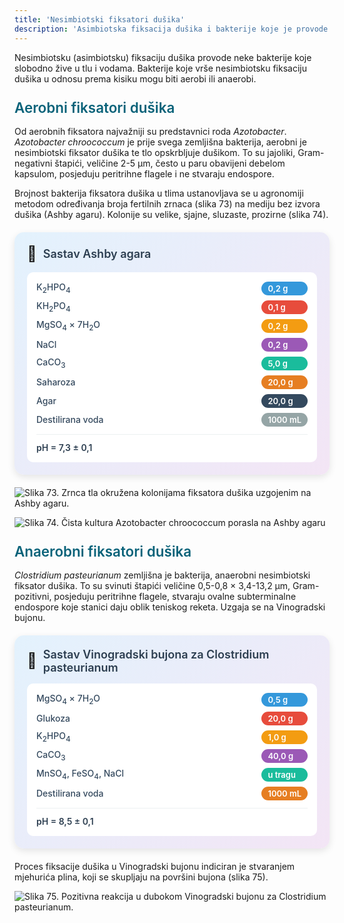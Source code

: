 ```yaml
---
title: 'Nesimbiotski fiksatori dušika'
description: 'Asimbiotska fiksacija dušika i bakterije koje je provode'
---
```



Nesimbiotsku (asimbiotsku) fiksaciju dušika provode neke bakterije koje slobodno žive u tlu i vodama. Bakterije koje vrše nesimbiotsku fiksaciju dušika u odnosu prema kisiku mogu biti aerobi ili anaerobi.

<h3 style="color: #096279; font-size: 1.4rem; font-weight: 600; margin: 1.5rem 0 1rem 0;">Aerobni fiksatori dušika</h3>

Od aerobnih fiksatora najvažniji su predstavnici roda *Azotobacter*. *Azotobacter chroococcum* je prije svega zemljišna bakterija, aerobni je nesimbiotski fiksator dušika te tlo opskrbljuje dušikom. To su jajoliki, Gram-negativni štapići, veličine 2-5 μm, često u paru obavijeni debelom kapsulom, posjeduju peritrihne flagele i ne stvaraju endospore.

Brojnost bakterija fiksatora dušika u tlima ustanovljava se u agronomiji metodom određivanja broja fertilnih zrnaca (slika 73) na mediju bez izvora dušika (Ashby agaru). Kolonije su velike, sjajne, sluzaste, prozirne (slika 74).

<div style="max-width: 520px; background: linear-gradient(135deg, #e3f2fd 0%, #f3e5f5 100%); border-radius: 15px; padding: 20px; box-shadow: 0 4px 12px rgba(0,0,0,0.1); margin: 20px auto;">
  <div style="display: flex; align-items: center; margin-bottom: 15px;">
    <span style="font-size: 24px; margin-right: 10px;">🧪</span>
    <h3 style="margin: 0; color: #2c3e50; font-weight: 600; font-size: 18px;">Sastav Ashby agara</h3>
  </div>
  <div style="background: white; border-radius: 10px; padding: 15px;">
    <div style="display: grid; grid-template-columns: minmax(0, 1fr) auto; gap: 8px 15px; align-items: center;">
      <span style="font-weight: 500; color: #34495e; font-size: 14px;">K<sub>2</sub>HPO<sub>4</sub></span>
      <span style="background: #3498db; color: white; padding: 3px 10px; border-radius: 15px; font-size: 13px; font-weight: 600;">0,2 g</span>
      <span style="font-weight: 500; color: #34495e; font-size: 14px;">KH<sub>2</sub>PO<sub>4</sub></span>
      <span style="background: #e74c3c; color: white; padding: 3px 10px; border-radius: 15px; font-size: 13px; font-weight: 600;">0,1 g</span>
      <span style="font-weight: 500; color: #34495e; font-size: 14px;">MgSO<sub>4</sub> × 7H<sub>2</sub>O</span>
      <span style="background: #f39c12; color: white; padding: 3px 10px; border-radius: 15px; font-size: 13px; font-weight: 600;">0,2 g</span>
      <span style="font-weight: 500; color: #34495e; font-size: 14px;">NaCl</span>
      <span style="background: #9b59b6; color: white; padding: 3px 10px; border-radius: 15px; font-size: 13px; font-weight: 600;">0,2 g</span>
      <span style="font-weight: 500; color: #34495e; font-size: 14px;">CaCO<sub>3</sub></span>
      <span style="background: #1abc9c; color: white; padding: 3px 10px; border-radius: 15px; font-size: 13px; font-weight: 600;">5,0 g</span>
      <span style="font-weight: 500; color: #34495e; font-size: 14px;">Saharoza</span>
      <span style="background: #e67e22; color: white; padding: 3px 10px; border-radius: 15px; font-size: 13px; font-weight: 600;">20,0 g</span>
      <span style="font-weight: 500; color: #34495e; font-size: 14px;">Agar</span>
      <span style="background: #34495e; color: white; padding: 3px 10px; border-radius: 15px; font-size: 13px; font-weight: 600;">20,0 g</span>
      <span style="font-weight: 500; color: #34495e; font-size: 14px;">Destilirana voda</span>
      <span style="background: #95a5a6; color: white; padding: 3px 10px; border-radius: 15px; font-size: 13px; font-weight: 600;">1000 mL</span>
    </div>
    <div style="margin-top: 12px; padding-top: 12px; border-top: 1px solid #ecf0f1;">
      <span style="font-weight: 600; color: #2c3e50; font-size: 14px;">pH = 7,3 ± 0,1</span>
    </div>
  </div>
</div>

![Slika 73. Zrnca tla okružena kolonijama fiksatora dušika uzgojenim na Ashby agaru.](/Images/slika73.jpg)

![Slika 74. Čista kultura Azotobacter chroococcum porasla na Ashby agaru](/Images/slika74.jpg)

<h3 style="color: #096279; font-size: 1.4rem; font-weight: 600; margin: 1.5rem 0 1rem 0;">Anaerobni fiksatori dušika</h3>

*Clostridium pasteurianum* zemljišna je bakterija, anaerobni nesimbiotski fiksator dušika. To su svinuti štapići veličine 0,5-0,8 × 3,4-13,2 μm, Gram-pozitivni, posjeduju peritrihne flagele, stvaraju ovalne subterminalne endospore koje stanici daju oblik teniskog reketa. Uzgaja se na Vinogradski bujonu.

<div style="max-width: 520px; background: linear-gradient(135deg, #e3f2fd 0%, #f3e5f5 100%); border-radius: 15px; padding: 20px; box-shadow: 0 4px 12px rgba(0,0,0,0.1); margin: 20px auto;">
  <div style="display: flex; align-items: center; margin-bottom: 15px;">
    <span style="font-size: 24px; margin-right: 10px;">🧫</span>
    <h3 style="margin: 0; color: #2c3e50; font-weight: 600; font-size: 18px;">Sastav Vinogradski bujona za Clostridium pasteurianum</h3>
  </div>
  <div style="background: white; border-radius: 10px; padding: 15px;">
    <div style="display: grid; grid-template-columns: minmax(0, 1fr) auto; gap: 8px 15px; align-items: center;">
      <span style="font-weight: 500; color: #34495e; font-size: 14px;">MgSO<sub>4</sub> × 7H<sub>2</sub>O</span>
      <span style="background: #3498db; color: white; padding: 3px 10px; border-radius: 15px; font-size: 13px; font-weight: 600;">0,5 g</span>
      <span style="font-weight: 500; color: #34495e; font-size: 14px;">Glukoza</span>
      <span style="background: #e74c3c; color: white; padding: 3px 10px; border-radius: 15px; font-size: 13px; font-weight: 600;">20,0 g</span>
      <span style="font-weight: 500; color: #34495e; font-size: 14px;">K<sub>2</sub>HPO<sub>4</sub></span>
      <span style="background: #f39c12; color: white; padding: 3px 10px; border-radius: 15px; font-size: 13px; font-weight: 600;">1,0 g</span>
      <span style="font-weight: 500; color: #34495e; font-size: 14px;">CaCO<sub>3</sub></span>
      <span style="background: #9b59b6; color: white; padding: 3px 10px; border-radius: 15px; font-size: 13px; font-weight: 600;">40,0 g</span>
      <span style="font-weight: 500; color: #34495e; font-size: 14px;">MnSO<sub>4</sub>, FeSO<sub>4</sub>, NaCl</span>
      <span style="background: #1abc9c; color: white; padding: 3px 10px; border-radius: 15px; font-size: 13px; font-weight: 600;">u tragu</span>
      <span style="font-weight: 500; color: #34495e; font-size: 14px;">Destilirana voda</span>
      <span style="background: #e67e22; color: white; padding: 3px 10px; border-radius: 15px; font-size: 13px; font-weight: 600;">1000 mL</span>
    </div>
    <div style="margin-top: 12px; padding-top: 12px; border-top: 1px solid #ecf0f1;">
      <span style="font-weight: 600; color: #2c3e50; font-size: 14px;">pH = 8,5 ± 0,1</span>
    </div>
  </div>
</div>

Proces fiksacije dušika u Vinogradski bujonu indiciran je stvaranjem mjehurića plina, koji se skupljaju na površini bujona (slika 75).

![Slika 75. Pozitivna reakcija u dubokom Vinogradski bujonu za Clostridium pasteurianum.](/Images/slika75.jpg)

